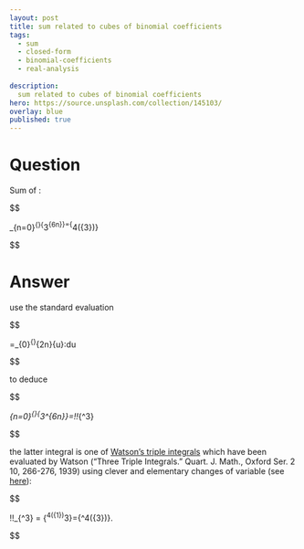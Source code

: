 ---
layout: post
title: sum related to cubes of binomial coefficients
tags:
  - sum  
  - closed-form
  - binomial-coefficients
  - real-analysis
  
description:  
  sum related to cubes of binomial coefficients
hero: https://source.unsplash.com/collection/145103/
overlay: blue
published: true
---


# Question

Sum of :


$$

\sum_{n=0}^{\infty}{\binom{2n}{n}^3\over 2^{6n}}={\pi\over \Gamma^4\left({3\over 4}\right)}

$$


<!--break-->


# Answer

use the standard evaluation

$$

\binom{2n}{n}\cdot{\pi\over 2^{2n}}=\int_{0}^{\pi}\cos^{2n}{u}\:\mathrm du\tag1

$$

 to deduce

$$

\sum_{n=0}^{\infty}{\binom{2n}{n}^3\over 2^{6n}}=\frac1{\pi^3}\cdot\int \!\int\!\int_{\large\left[0,\pi\right]^3}\frac{du\:d\nu\:dw}{1-\cos u \cos \nu \cos w} \tag2

$$

 the latter integral is one of [Watson's triple integrals][1] which have  been evaluated by Watson ("Three Triple Integrals." Quart. J. Math., Oxford Ser. 2 10, 266-276, 1939) using clever and elementary changes of variable (see [here][1]):

$$

\frac1{\pi^3}\cdot\int \!\int\!\int_{\large\left[0,\pi\right]^3}\frac{du\:d\nu\:dw}{1-\cos u \cos \nu \cos w} = {\Gamma^4\left({1\over 4}\right)\over 4\pi^3}={\pi\over \Gamma^4\left({3\over 4}\right)}.\tag3

$$



  [1]: http://mathworld.wolfram.com/WatsonsTripleIntegrals.html